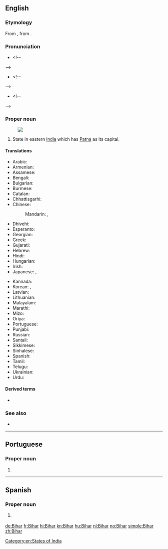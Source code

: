 {{also|bihar}}
==English==
{{wikipedia}}

===Etymology===
From {{etyl|hi|en}} {{m|hi|बिहार|tr=Bihār}}, from {{etyl|sa|en}} {{m|sa|विहार|tr=vihāra||temple; monastery}}.
===Pronunciation===
* {{a|GA}} {{IPA|/bɪˈhɑɹ/|lang=en}}<!--

-->
* {{a|RP}} {{IPA|/bɪˈhɑː/|lang=en}}<!--

-->
* {{a|India}} {{IPA|/bɪˈɦɑːɹ/|lang=en}}<!--

-->

===Proper noun===
{{en-proper noun}}
[[Image:Bihar in India (disputed hatched).svg|thumb|]]

# State in eastern [[India]] which has [[Patna]] as its capital.

====Translations====
{{trans-top|a state in eastern India}}
* Arabic: {{t|ar|بِيهَار|m}}
* Armenian: {{t|hy|Բիհար}}
* Assamese: {{t-needed|as}}
* Bengali: {{t|bn|বিহার|tr=Bihar|sc=Beng}}
* Bulgarian: {{t-needed|bg}}
* Burmese: {{t|my|ဗီဟာ|sc=Mymr}}
* Catalan: {{t|ca|Bihar}}
* Chhattisgarhi: {{t-needed|hne}}
* Chinese:
*: Mandarin: {{t+|cmn|比哈爾邦|sc=Hani}}, {{t+|cmn|比哈尔邦|tr=Bǐhā'ěr-bāng|sc=Hani}}
* Dhivehi: {{t|dv|ބިހާރު|sc=Thaa}}
* Esperanto: {{t|eo|Biharo}}
* Georgian: {{t|ka|ბიჰარი|sc=Geor}}
* Greek: {{t+|el|Μπιχάρ|sc=Grek}}
* Gujarati: {{t|gu|બિહાર|sc=Gujr|tr=bihār}}
* Hebrew: {{t|he|ביהר}}
* Hindi: {{t+|hi|बिहार|tr=bihār}}
* Hungarian: {{t+|hu|Bihár}}
* Irish: {{t|ga|Biohár|m}}
* Japanese: {{t|ja|ビハール州|tr=Bihāru-shū}}, {{t|ja|ビハール|tr=Bihāru}}
{{trans-mid}}
* Kannada: {{t+|kn|ಬಿಹಾರ|sc=Knda}}
* Korean: {{t|ko|비하르 주|tr=Bihareu ju|sc=Hang}}, {{t|ko|비하르|tr=Bihareu|sc=Hang}}
* Latvian: {{t|lv|Bihāra}}
* Lithuanian: {{t|lt|Biharas}}
* Malayalam: {{t|ml|ബിഹാർ|sc=Mlym}}
* Marathi: {{t|mr|बिहार|sc=Deva|tr=bihār}}
* Mizo: {{t-needed|lus}}
* Oriya: {{t+|or|ବିହାର|sc=Orya}}
* Portuguese: {{t|pt|Bihar|m}}
* Punjabi: {{t|pa|ਬਿਹਾਰ|sc=Guru|tr=bihār}}
* Russian: {{t+|ru|Биха́р|m}}
* Santali: {{t-needed|sat}}
* Sikkimese: {{t-needed|sip}}
* Sinhalese: {{t-needed|si}}
* Spanish: {{t|es|Bihar}}
* Tamil: {{t|ta|பீகார்|sc=Taml}}
* Telugu: {{t+|te|బీహార్}}
* Ukrainian: {{t|uk|Біхар|sc=Cyrl}}
* Urdu: {{t+|ur|بہار|tr=bihār}}
{{trans-bottom}}

====Derived terms====
* {{l|en|Bihari}}

===See also===
* {{list:states of India/en}}

[[Category:en:States of India]]

----

==Portuguese==

===Proper noun===
{{pt-proper noun|m}}

# {{place|pt|state|in eastern|c/India|t1=Bihar}}

----

==Spanish==
{{wikipedia|lang=es}}

===Proper noun===
{{es-proper noun}}

# {{l|en|Bihar}} {{gloss|a state in eastern India}}

[[de:Bihar]]
[[fr:Bihar]]
[[hi:Bihar]]
[[kn:Bihar]]
[[hu:Bihar]]
[[nl:Bihar]]
[[no:Bihar]]
[[simple:Bihar]]
[[zh:Bihar]]